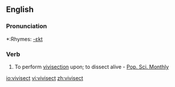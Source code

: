 ==English==

===Pronunciation===
*:Rhymes: [[Rhymes:English:-ɛkt|-ɛkt]]

===Verb===
{{en-verb}}

# To perform [[vivisection]] upon; to dissect alive - [[Pop. Sci. Monthly]]

[[io:vivisect]]
[[vi:vivisect]]
[[zh:vivisect]]